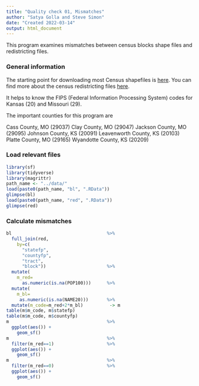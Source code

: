 ```yaml
---
title: "Quality check 01, Mismatches"
author: "Satya Golla and Steve Simon"
date: "Created 2022-03-14"
output: html_document
---
```


This program examines mismatches between census blocks shape files and redistricting files.

### General information

The starting point for downloading most Census shapefiles is [here][c_general]. You can find more about the census redistricting files [here][c_redistricting]. 

It helps to know the FIPS (Federal Information Processing System) codes for Kansas (20) and Missouri (29).

The important counties for this program are

Cass County, MO (29037)
Clay County, MO (29047)
Jackson County, MO (29095)
Johnson County, KS (20091)
Leavenworth County, KS (20103)
Platte County, MO (29165)
Wyandotte County, KS (20209)

### Load relevant files

```r
library(sf)
library(tidyverse)
library(magrittr)
path_name <- "../data/"
load(paste0(path_name, "bl", ".RData"))
glimpse(bl)
load(paste0(path_name, "red", ".RData"))
glimpse(red)
```

### Calculate mismatches

```r
bl                                    %>%
  full_join(red,
    by=c(
      "statefp",
      "countyfp",
      "tract",
      "block"))                       %>%
  mutate(
    m_red=
      as.numeric(is.na(POP100)))      %>%
  mutate(
    m_bl=
     as.numeric(is.na(NAME20)))       %>%
  mutate(m_code=m_red+2*m_bl)          -> m
table(m$m_code, m$statefp)
table(m$m_code, m$countyfp)
m                                     %>%
  ggplot(aes()) +
    geom_sf()
m                                     %>%
  filter(m_red==1)                    %>%
  ggplot(aes()) +
    geom_sf()
m                                     %>%
  filter(m_red==0)                    %>%
  ggplot(aes()) +
    geom_sf()
```

<!---Key census links go here--->

[c_general]: https://www.census.gov/geographies/mapping-files/time-series/geo/tiger-line-file.html

[c_redistricting]: https://www.census.gov/programs-surveys/decennial-census/about/rdo/summary-files.html

